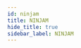 ```yaml
---
id: ninjam
title: NINJAM
hide_title: true
sidebar_label: NINJAM
---
```


<div>
    <WikiEntry 
        title= "Test" 
        pic_url= "Test" 
        description= "Test"
        developer= "Test"
        website= "Test"
        protocol= "Test"
        os_support= "Test"
        pricing= "Test"
        sign_up= "Test"
        hosting= "Test"
        rec_speed= "Test"
        req_speed= "Test"
        max_qual= "Test"
        latency= "Test"
        last_update= "Test"
        open_source= "Test"
        repo= "Test"
        ease= "Test"
        issues= "Test"
        info= "Test"
        caution= "Test"
    />
</div>